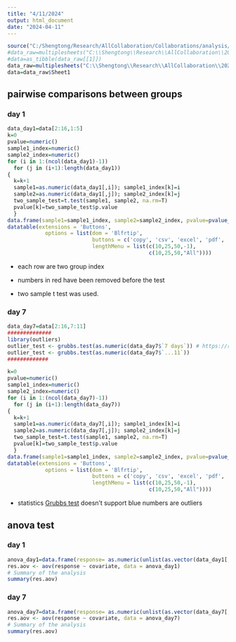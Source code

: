 ```yaml
---
title: "4/11/2024"
output: html_document
date: "2024-04-11"
---
```



```r
source("C:/Shengtong/Research/AllCollaboration/Collaborations/analysis/Rfunctions.R")
#data_raw=multiplesheets("C:\\Shengtong\\Research\\AllCollaboration\\2024\\202403\\Youssef\\Data Averages.xlsx")
#data=as_tibble(data_raw[[1]])
data_raw=multiplesheets("C:\\Shengtong\\Research\\AllCollaboration\\2024\\202404\\Zainab\\Zainab_MTT assay_Percentage viability data_041024.xlsx")
data=data_raw$Sheet1
```


## pairwise comparisons between groups 

### day 1 

```r
data_day1=data[2:16,1:5]
k=0
pvalue=numeric()
sample1_index=numeric()
sample2_index=numeric()
for (i in 1:(ncol(data_day1)-1))
  for (j in (i+1):length(data_day1))
{
  k=k+1  
  sample1=as.numeric(data_day1[,i]); sample1_index[k]=i
  sample2=as.numeric(data_day1[,j]); sample2_index[k]=j
  two_sample_test=t.test(sample1, sample2, na.rm=T)
  pvalue[k]=two_sample_test$p.value
  }
data.frame(sample1=sample1_index, sample2=sample2_index, pvalue=pvalue_adjust(pvalue))%>%
datatable(extensions = 'Buttons',
            options = list(dom = 'Blfrtip',
                           buttons = c('copy', 'csv', 'excel', 'pdf', 'print'),
                           lengthMenu = list(c(10,25,50,-1),
                                             c(10,25,50,"All"))))


```

* each row are two group index 

* numbers in red have been removed before the test 

* two  sample t test was used. 


### day 7 



```r
data_day7=data[2:16,7:11]
##############
library(outliers)
outlier_test <- grubbs.test(as.numeric(data_day7$`7 days`)) # https://rpubs.com/Alema/1000582
outlier_test <- grubbs.test(as.numeric(data_day7$`...11`))
#############

k=0
pvalue=numeric()
sample1_index=numeric()
sample2_index=numeric()
for (i in 1:(ncol(data_day7)-1))
  for (j in (i+1):length(data_day7))
{
  k=k+1  
  sample1=as.numeric(data_day7[,i]); sample1_index[k]=i
  sample2=as.numeric(data_day7[,j]); sample2_index[k]=j
  two_sample_test=t.test(sample1, sample2, na.rm=T)
  pvalue[k]=two_sample_test$p.value
  }
data.frame(sample1=sample1_index, sample2=sample2_index, pvalue=pvalue_adjust(pvalue))%>%
datatable(extensions = 'Buttons',
            options = list(dom = 'Blfrtip',
                           buttons = c('copy', 'csv', 'excel', 'pdf', 'print'),
                           lengthMenu = list(c(10,25,50,-1),
                                             c(10,25,50,"All"))))


```

*  statistics [Grubbs test](https://rpubs.com/Alema/1000582) doesn't support blue numbers are outliers 


## anova test 



### day 1 

```r
anova_day1=data.frame(response= as.numeric(unlist(as.vector(data_day1[,2:5]))), covariate=rep(c("group2", "group3", "group4", "group5"), each=nrow(data_day1)))
res.aov <- aov(response ~ covariate, data = anova_day1)
# Summary of the analysis
summary(res.aov)
```


### day 7 

```r
anova_day7=data.frame(response= as.numeric(unlist(as.vector(data_day7[,2:5]))), covariate=rep(c("group2", "group3", "group4", "group5"), each=nrow(data_day7)))
res.aov <- aov(response ~ covariate, data = anova_day7)
# Summary of the analysis
summary(res.aov)
```